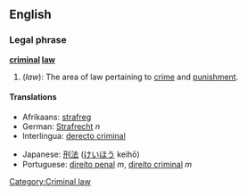 ==English==
===Legal phrase===
{{wikipedia}}
'''[[criminal]] [[law]]'''

# (''law''): The area of law pertaining to [[crime]] and [[punishment]].

==== Translations ====
{{top}}
*Afrikaans: [[strafreg]]
* German: [[Strafrecht]] ''n''
* Interlingua: [[derecto criminal]]
{{mid}}
* Japanese: [[刑法]] ([[けいほう]] keihō)
* Portuguese: [[direito penal]] ''m'', [[direito criminal]] ''m''
{{bottom}}

[[Category:Criminal law]]